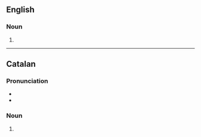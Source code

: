{{also|auto-suggestions}}

==English==

===Noun===
{{head|en|noun form}}

# {{plural of|en|autosuggestion}}

----

==Catalan==

===Pronunciation===
* {{ca-IPA|autosuggestións}}
* {{rhymes|ca|ons}}

===Noun===
{{head|ca|noun plural form|g=f-p}}

# {{inflection of|ca|autosuggestió||p}}
